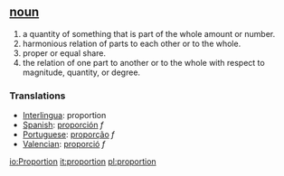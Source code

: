 ==[[noun]]==
# a quantity of something that is part of the whole amount or number.
# harmonious relation of parts to each other or to the whole.
# proper or equal share.
# the relation of one part to another or to the whole with respect to magnitude, quantity, or degree.

===Translations===
*[[Interlingua]]: proportion
*[[Spanish]]: [[proporción]] ''f''
*[[Portuguese]]: [[proporção]] ''f''
*[[Valencian]]: [[proporció]] ''f''

[[io:Proportion]]
[[it:proportion]]
[[pl:proportion]]